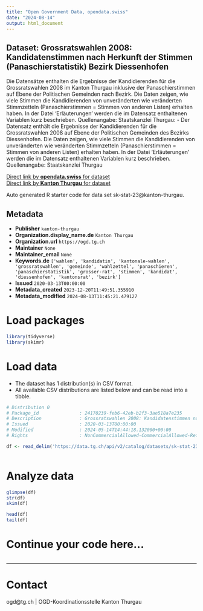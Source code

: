 ```yaml
---
title: "Open Government Data, opendata.swiss"
date: "2024-08-14"
output: html_document
---
```


## Dataset: Grossratswahlen 2008: Kandidatenstimmen nach Herkunft der Stimmen (Panaschierstatistik) Bezirk Diessenhofen

Die Datensätze enthalten die Ergebnisse der Kandidierenden für die Grossratswahlen 2008 im Kanton Thurgau inklusive der Panaschierstimmen auf Ebene der Politischen Gemeinden nach Bezirk. Die Daten zeigen, wie viele Stimmen die Kandidierenden von unveränderten wie veränderten Stimmzetteln (Panaschierstimmen = Stimmen von anderen Listen) erhalten haben. In der Datei 'Erläuterungen' werden die im Datensatz enthaltenen Variablen kurz beschrieben. Quellenangabe: Staatskanzlei Thurgau: -  Der Datensatz enthält die Ergebnisse der Kandidierenden für die Grossratswahlen 2008 auf Ebene der Politischen Gemeinden des Bezirks Diessenhofen. Die Daten zeigen, wie viele Stimmen die Kandidierenden von unveränderten wie veränderten Stimmzetteln (Panaschierstimmen = Stimmen von anderen Listen) erhalten haben. In der Datei 'Erläuterungen' werden die im Datensatz enthaltenen Variablen kurz beschrieben. Quellenangabe: Staatskanzlei Thurgau

[Direct link by **opendata.swiss** for dataset](https://opendata.swiss/de/dataset/grossratswahlen-2008-kandidatenstimmen-nach-herkunft-der-stimmen-panaschierstatistik-bezirk-die)<br>
[Direct link by **Kanton Thurgau** for dataset](https://data.tg.ch/explore/dataset/sk-stat-23/)

Auto generated R starter code for data set sk-stat-23@kanton-thurgau.

## Metadata

- **Publisher** `kanton-thurgau`
- **Organization.display_name.de** `Kanton Thurgau`
- **Organization.url** `https://ogd.tg.ch`
- **Maintainer** `None`
- **Maintainer_email** `None`
- **Keywords.de** `['wahlen', 'kandidatin', 'kantonale-wahlen', 'grossratswahlen', 'gemeinde', 'wahlzettel', 'panaschieren', 'panaschierstatistik', 'grosser-rat', 'stimmen', 'kandidat', 'diessenhofen', 'kantonsrat', 'bezirk']`
- **Issued** `2020-03-13T00:00:00`
- **Metadata_created** `2023-12-20T11:49:51.355910`
- **Metadata_modified** `2024-08-13T11:45:21.479127`


# Load packages

```r

library(tidyverse)
library(skimr)

```

# Load data

-   The dataset has 1 distribution(s) in CSV format.
-   All available CSV distributions are listed below and can be read into a tibble.

```r

# Distribution 0
# Package_id               : 24170239-feb6-42eb-b2f3-3ae518a7e235
# Description              : Grossratswahlen 2008: Kandidatenstimmen nach Herkunft der Stimmen (Panaschierstatistik) Bezirk Diessenhofen (csv)
# Issued                   : 2020-03-13T00:00:00
# Modified                 : 2024-05-14T14:44:18.132000+00:00
# Rights                   : NonCommercialAllowed-CommercialAllowed-ReferenceRequired

df <- read_delim('https://data.tg.ch/api/v2/catalog/datasets/sk-stat-23/exports/csv?use_labels=true')



```

# Analyze data

```r

glimpse(df)
str(df)
skim(df)

head(df)
tail(df)

```

# Continue your code here...

```r

```

------------------------------------------------------------------------

# Contact

ogd@tg.ch | OGD-Koordinationsstelle Kanton Thurgau
